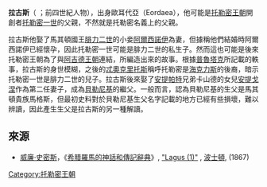 '''拉古斯'''（{{lang-el|Λάγος}} ；前四世紀人物），出身歐耳代亞（Eordaea），他可能是[[托勒密王朝|托勒密王朝]]開創者[[托勒密一世|托勒密一世]]的父親，不然就是托勒密名義上的父親。

拉古斯他娶了馬其頓國王[[腓力二世_(馬其頓)|腓力二世]]的小妾[[馬其頓的阿爾西諾伊|阿爾西諾伊]]為妻，但據稱他們結婚時阿爾西諾伊已經懷孕，因此托勒密一世可能是腓力二世的私生子。然而這也可能是後來托勒密王朝為了與[[阿吉德王朝|阿吉德王朝]]連結，所編造出來的故事{{r|paus_1.6.2_curt_9.8_suda}}。根據[[普魯塔克|普魯塔克]]所記載的軼事{{r|plut_9}}，拉古斯的身世模糊，之後的[[忒奧克里托斯|忒奧克里托斯]]稱呼托勒密是[[海克力斯|海克力斯]]的後裔{{r|theoc_17.6}}，暗示托勒密一世是腓力二世的兒子。拉古斯後來娶了[[安提帕特|安提帕特]]兄弟卡山德的女兒[[馬其頓的安提戈涅|安提戈涅]]作為第二任妻子，成為[[貝勒尼基一世|貝勒尼基]]的繼父。一般而言，認為貝勒尼基的生父是馬其頓貴族馬格斯，但最初史料對於貝勒尼基生父名字記載的地方已經有些損壞，難以辨讀，因此產生生父是拉古斯的另一種解讀{{r|schol_17.34_61}}。 

==來源==
{{reflist|refs=
<ref name=paus_1.6.2_curt_9.8_suda>[[保薩尼亞斯_(地理學家)|保薩尼亞斯 (地理學家)]], ''Description of Greece'', [http://www.perseus.tufts.edu/cgi-bin/ptext?doc=Perseus%3Atext%3A1999.01.0160&query=1%3A6%3A2&chunk=section i. 6]; [[昆圖斯·庫爾蒂烏斯·魯夫斯|庫爾蒂烏斯·魯夫斯]], ''Historia Alexandri Magni'', [http://remacle.org/bloodwolf/historiens/quintecurce/neuf.htm ix. 8]; ''[[蘇達辭書|蘇達辭書]]'', s.v. [http://www.stoa.org/sol-bin/search.pl?db=REAL&search_method=QUERY&login=guest&enlogin=guest&user_list=LIST&page_num=1&searchstr=lagos&field=hw_eng&num_per_page=100 "Lagos"]</ref>
<ref name=plut_9>[[普魯塔克|普魯塔克]], ''Moralia'', "Concerning the Cure of Anger. A Dialogue", 9 ([http://oll.libertyfund.org/Texts/Plutarch0206/Morals/0062-01_Bk.pdf 42 MB PDF])</ref>
<ref name=theoc_17.6>[[忒奧克里托斯|忒奧克里托斯]], ''Idylls'', [http://www.gutenberg.org/etext/4775 xvii. 7]</ref>
<ref name=schol_17.34_61>''Scholia ad Theocritum''</ref>
}}
*[[威廉·史密斯_(辭典編纂者)|威廉·史密斯]]，《[[希腊羅馬的神話和傳記辭典|希腊羅馬的神話和傳記辭典]]》, [http://www.ancientlibrary.com/smith-bio/1820.html "Lagus (1)"] {{Wayback|url=http://www.ancientlibrary.com/smith-bio/1820.html |date=20120922164325 }}, [[波士頓|波士頓]], (1867)

[[Category:托勒密王朝|Category:托勒密王朝]]